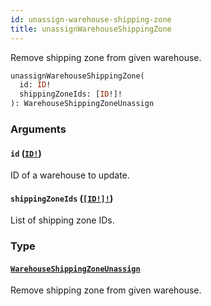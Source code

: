 ```yaml
---
id: unassign-warehouse-shipping-zone
title: unassignWarehouseShippingZone
---
```


Remove shipping zone from given warehouse.

```graphql
unassignWarehouseShippingZone(
  id: ID!
  shippingZoneIds: [ID!]!
): WarehouseShippingZoneUnassign

```

### Arguments

#### `id` ([`ID!`](/developer/api-reference/scalars/id.mdx))

ID of a warehouse to update.

#### `shippingZoneIds` ([`[ID!]!`](/developer/api-reference/scalars/id.mdx))

List of shipping zone IDs.

### Type

#### [`WarehouseShippingZoneUnassign`](/developer/api-reference/objects/warehouse-shipping-zone-unassign.mdx)

Remove shipping zone from given warehouse.
